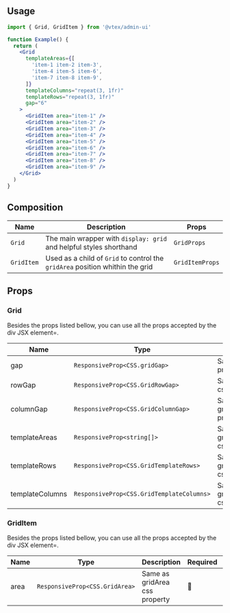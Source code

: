 
<Section>

## Usage

```jsx
import { Grid, GridItem } from '@vtex/admin-ui'

function Example() {
  return (
    <Grid
      templateAreas={[
        'item-1 item-2 item-3',
        'item-4 item-5 item-6',
        'item-7 item-8 item-9',
      ]}
      templateColumns="repeat(3, 1fr)"
      templateRows="repeat(3, 1fr)"
      gap="6"
    >
      <GridItem area="item-1" />
      <GridItem area="item-2" />
      <GridItem area="item-3" />
      <GridItem area="item-4" />
      <GridItem area="item-5" />
      <GridItem area="item-6" />
      <GridItem area="item-7" />
      <GridItem area="item-8" />
      <GridItem area="item-9" />
    </Grid>
  )
}
```

</Section>

<Section>

## Composition

| Name       | Description                                                                   | Props           |
| ---------- | ----------------------------------------------------------------------------- | --------------- |
| `Grid`     | The main wrapper with `display: grid` and helpful styles shorthand            | `GridProps`     |
| `GridItem` | Used as a child of `Grid` to control the `gridArea` position whithin the grid | `GridItemProps` |

</Section>

<Section>

## Props

</Section>

<Section hasExplanation>

### Grid

Besides the props listed bellow, you can use all the props accepted by the div JSX element=.

| Name            | Type                                      | Description                              | Required | Default |
| --------------- | ----------------------------------------- | ---------------------------------------- | -------- | ------- |
| gap             | `ResponsiveProp<CSS.gridGap>`             | Same as gridGap css property             | 🚫       | -       |
| rowGap          | `ResponsiveProp<CSS.GridRowGap>`          | Same as gridRowGap css property          | 🚫       | -       |
| columnGap       | `ResponsiveProp<CSS.GridColumnGap>`       | Same as gridColumnGap css property       | 🚫       | -       |
| templateAreas   | `ResponsiveProp<string[]>`                | Same as gridTemplateAreas css property   | 🚫       | -       |
| templateRows    | `ResponsiveProp<CSS.GridTemplateRows>`    | Same as gridTemplateRows css property    | 🚫       | -       |
| templateColumns | `ResponsiveProp<CSS.GridTemplateColumns>` | Same as gridTemplateColumns css property | 🚫       | -       |

</Section>

<Section hasExplanation>

### GridItem

Besides the props listed bellow, you can use all the props accepted by the div JSX element=.

| Name | Type                           | Description                   | Required | Default |
| ---- | ------------------------------ | ----------------------------- | -------- | ------- |
| area | `ResponsiveProp<CSS.GridArea>` | Same as gridArea css property | 🚫       | -       |

</Section>
